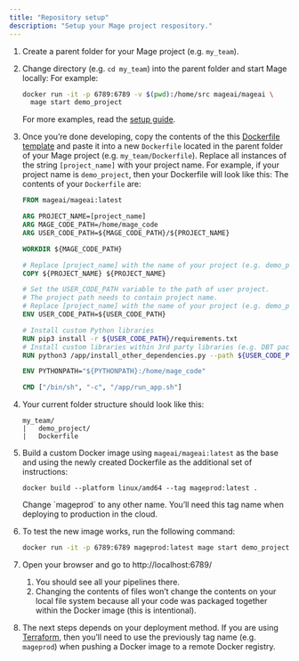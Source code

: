 ```yaml
---
title: "Repository setup"
description: "Setup your Mage project respository."
---
```


1.  Create a parent folder for your Mage project (e.g. `my_team`).
2.  Change directory (e.g. `cd my_team`) into the parent folder and start Mage
    locally: For example:

    ```bash
    docker run -it -p 6789:6789 -v $(pwd):/home/src mageai/mageai \
      mage start demo_project
    ```

    For more examples, read the [setup guide](/getting-started/setup).

3.  Once you’re done developing, copy the contents of the this
    [Dockerfile template](https://github.com/mage-ai/docker/blob/master/Dockerfile)
    and paste it into a new `Dockerfile` located in the parent folder of your
    Mage project (e.g. `my_team/Dockerfile`). Replace all instances of the
    string `[project_name]` with your project name. For example, if your project
    name is `demo_project`, then your Dockerfile will look like this: The
    contents of your `Dockerfile` are:

    ```dockerfile
    FROM mageai/mageai:latest

    ARG PROJECT_NAME=[project_name]
    ARG MAGE_CODE_PATH=/home/mage_code
    ARG USER_CODE_PATH=${MAGE_CODE_PATH}/${PROJECT_NAME}

    WORKDIR ${MAGE_CODE_PATH}

    # Replace [project_name] with the name of your project (e.g. demo_project)
    COPY ${PROJECT_NAME} ${PROJECT_NAME}

    # Set the USER_CODE_PATH variable to the path of user project.
    # The project path needs to contain project name.
    # Replace [project_name] with the name of your project (e.g. demo_project)
    ENV USER_CODE_PATH=${USER_CODE_PATH}

    # Install custom Python libraries
    RUN pip3 install -r ${USER_CODE_PATH}/requirements.txt
    # Install custom libraries within 3rd party libraries (e.g. DBT packages)
    RUN python3 /app/install_other_dependencies.py --path ${USER_CODE_PATH}

    ENV PYTHONPATH="${PYTHONPATH}:/home/mage_code"

    CMD ["/bin/sh", "-c", "/app/run_app.sh"]
    ```

4.  Your current folder structure should look like this:
    ```
    my_team/
    |   demo_project/
    |   Dockerfile
    ```
5.  Build a custom Docker image using `mageai/mageai:latest` as the base and
    using the newly created Dockerfile as the additional set of instructions:

    ```
    docker build --platform linux/amd64 --tag mageprod:latest .
    ```

    <Note>
      Change `mageprod` to any other name. You’ll need this tag name when
      deploying to production in the cloud.
    </Note>

6.  To test the new image works, run the following command:
    ```bash
    docker run -it -p 6789:6789 mageprod:latest mage start demo_project
    ```
7.  Open your browser and go to http://localhost:6789/
    1. You should see all your pipelines there.
    1. Changing the contents of files won’t change the contents on your local
       file system because all your code was packaged together within the Docker
       image (this is intentional).
8.  The next steps depends on your deployment method. If you are using
    [Terraform](/production/deploying-to-cloud/using-terraform), then you’ll need to use the previously
    tag name (e.g. `mageprod`) when pushing a Docker image to a remote Docker
    registry.
